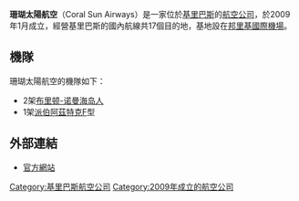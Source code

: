 {{Unreferenced|time=2021-02-01T02:28:13+00:00}}
{{Infobox Airline 
|airline=珊瑚太陽航空 <br> Coral Sun Airways
|logo= <!-- 檔案不存在 Coral Sun Airways.png ，可從英文維基百科取得 -->
|logo_size=
|fleet_size=
|destinations=17
|IATA=—
|ICAO=—
|callsign=—
|slogan=
|founded=2009年1月
|headquarters=[[吉里巴斯|吉里巴斯]][[塔拉瓦|塔拉瓦]]
|key_people=
|hubs= [[邦里基國際機場|邦里基國際機場]]
|frequent_flyer=
|lounge=
|website=[http://www.coralsunairways.com/ coralsunairways.com]
}}
'''珊瑚太陽航空'''（Coral Sun Airways）是一家位於[[基里巴斯|基里巴斯]]的[[航空公司|航空公司]]，於2009年1月成立，經營基里巴斯的國內航線共17個目的地，基地設在[[邦里基國際機場|邦里基國際機場]]。

== 機隊 ==
珊瑚太陽航空的機隊如下：
* 2架[[布里顿-诺曼海岛人|布里顿-诺曼海岛人]] 
* 1架[[派伯PA-23|派伯阿茲特克]]F型

==外部連結==
*[https://web.archive.org/web/20180713014509/http://www.coralsunaviation.com/ 官方網站]

{{航空公司小作品}}
[[Category:基里巴斯航空公司|Category:基里巴斯航空公司]]
[[Category:2009年成立的航空公司|Category:2009年成立的航空公司]]